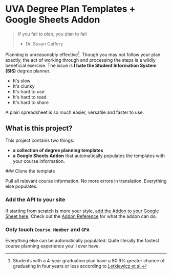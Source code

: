 
# UVA Degree Plan Templates + Google Sheets Addon

> If you fail to plan, you plan to fail
> - Dr. Susan Caffery

Planning is unreasonably effective[^1]. Though you may not follow your plan exactly, the act of working through and processing the steps is a wildly beneficial exercise. The issue is **I hate the Student Information System (SIS)** degree planner.

- It's slow
- It's clunky
- It's hard to use
- It's hard to read
- It's hard to share

A plain spreadsheet is so much easier, versatile and faster to use. 

## What is this project?

This project contains two things: 
- **a collection of degree planning templates**
- **a Google Sheets Addon** that automatically populates the templates with your course information.

<Steps>
### Clone the template

Pull all relevant course information. No more errors in translation. Everything else populates.

### Add the API to your site

If starting from scratch is more your style, [add the Addon to your Google Sheet here](). Check out the [Addon Reference](./reference.mdx) for what the addon can do.

### Only touch `Course Number` and `GPA`

Everything else can be automatically populated. Quite literally the fastest course planning experience you'll ever have.

</Steps>

[^1]: Students with a 4-year graduation plan have a 80.9% greater chance of graduating in four years or less according to [Letkiewicz et al.](https://journals.sagepub.com/doi/pdf/10.2190/CS.16.3.c?casa_token=_wxxq_h74jgAAAAA:Bq4QcGecvNhaKAP69iZqwgSglALaW1f680N_s-eHtKAzEUFlYN3oyP4BrIagLJxfuDUkn_JU5WOGGQ)
